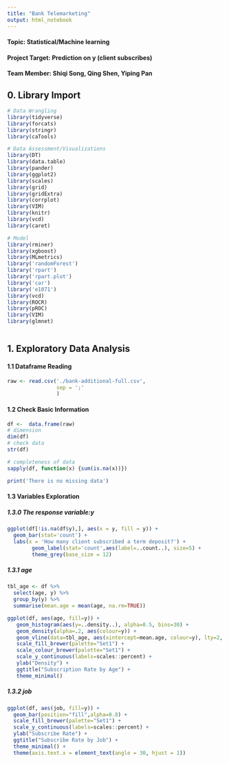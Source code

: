 ---
title: "Bank Telemarketing"
output: html_notebook
---
#### Topic: Statistical/Machine learning
#### Project Target: Prediction on y (client subscribes)
#### Team Member: Shiqi Song, Qing Shen, Yiping Pan

## 0. Library Import
```{r}
# Data Wrangling
library(tidyverse)
library(forcats)
library(stringr)
library(caTools)

# Data Assessment/Visualizations
library(DT)
library(data.table)
library(pander)
library(ggplot2)
library(scales)
library(grid)
library(gridExtra)
library(corrplot)
library(VIM) 
library(knitr)
library(vcd)
library(caret)

# Model
library(rminer)
library(xgboost)
library(MLmetrics)
library('randomForest') 
library('rpart')
library('rpart.plot')
library('car')
library('e1071')
library(vcd)
library(ROCR)
library(pROC)
library(VIM)
library(glmnet) 
```


```{r}

```

## 1. Exploratory Data Analysis 
#### 1.1 Dataframe Reading 
```{r}
raw <- read.csv('./bank-additional-full.csv',
                sep = ';'
                )
```

#### 1.2 Check Basic Information
```{r}
df <-  data.frame(raw)
# dimension
dim(df)
# check data
str(df)
```


```{r}
# completeness of data
sapply(df, function(x) {sum(is.na(x))})
```

```{r}
print('There is no missing data')
```

#### 1.3 Variables Exploration
##### 1.3.0 The response variable:y
```{r}
ggplot(df[!is.na(df$y),], aes(x = y, fill = y)) +
  geom_bar(stat='count') +
  labs(x = 'How many client subscribed a term deposit?') +
        geom_label(stat='count',aes(label=..count..), size=5) +
        theme_grey(base_size = 12)
```

##### 1.3.1 age


```{r}
tbl_age <- df %>%
  select(age, y) %>%
  group_by(y) %>%
  summarise(mean.age = mean(age, na.rm=TRUE))

ggplot(df, aes(age, fill=y)) +
   geom_histogram(aes(y=..density..), alpha=0.5, bins=30) +
   geom_density(alpha=.2, aes(colour=y)) +
   geom_vline(data=tbl_age, aes(xintercept=mean.age, colour=y), lty=2, size=1)  +
   scale_fill_brewer(palette="Set1") +
   scale_colour_brewer(palette="Set1") +
   scale_y_continuous(labels=scales::percent) +
   ylab("Density") +
   ggtitle("Subscription Rate by Age") +
   theme_minimal()
```

##### 1.3.2 job
```{r}
ggplot(df, aes(job, fill=y)) +
  geom_bar(position="fill",alpha=0.8) +
  scale_fill_brewer(palette="Set1") +
  scale_y_continuous(labels=scales::percent) +
  ylab("Subscribe Rate") +
  ggtitle("Subscribe Rate by Job") + 
  theme_minimal() +
  theme(axis.text.x = element_text(angle = 30, hjust = 1))
```

